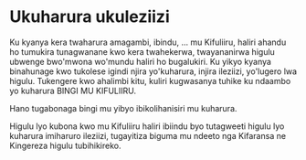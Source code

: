 # Ukuharura ukuleziizi

Ku kyanya kera twaharura amagambi, ibindu, ... mu Kifuliiru, haliri ahandu ho tumukira tunagwanane kwo kera twahekerwa, twayananirwa higulu ubwenge bwo'mwona wo'mundu haliri ho bugalukiri. Ku yikyo kyanya binahunage kwo tukolese igindi njira yo'kuharura, injira ileziizi, yo'lugero lwa higulu. Tukengere kwo ahalimbi kitu, kuliri kugwasanya tuhike ku ndaambo yo kuharura BINGI MU KIFULIIRU.

Hano tugabonaga bingi mu yibyo ibikolihanisiri mu kuharura.

Higulu lyo kubona kwo mu Kifuliiru haliri ibiindu byo tutagweeti higulu lyo kuharura imiharuro ileziizi, tugayitiza biguma mu ndeeto nga Kifaransa ne Kingereza higulu tubihikireko.
